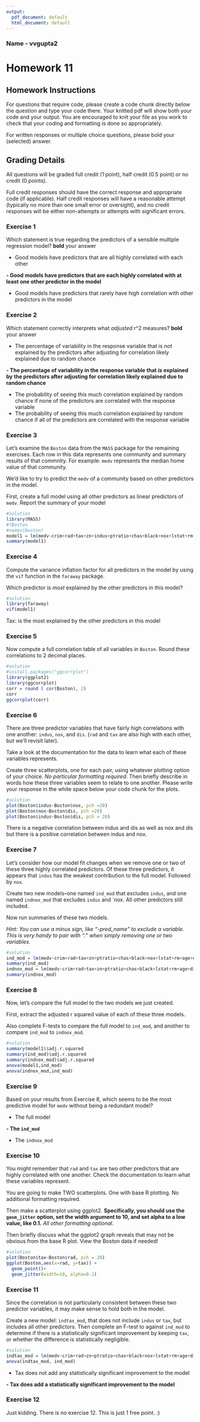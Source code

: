 ```yaml
---
output:
  pdf_document: default
  html_document: default
---
```


### Name - vvgupta2

# Homework 11

## Homework Instructions

For questions that require code, please create a code chunk directly below the question and type your code there. Your knitted pdf will show both your code and your output. You are encouraged to knit your file as you work to check that your coding and formatting is done so appropriately.

For written responses or multiple choice questions, please bold your (selected) answer. 

## Grading Details

All questions will be graded full credit (1 point), half credit (0.5 point) or no credit (0 points). 

Full credit responses should have the correct response and appropriate code (if applicable). Half credit responses will have a reasonable attempt (typically no more than one small error or oversight), and no credit responses will be either non-attempts or attempts with significant errors.

### Exercise 1

Which statement is true regarding the predictors of a sensible multiple regression model? **bold** your answer

- Good models have predictors that are all highly correlated with each other

**- Good models have predictors that are each highly correlated with at least one other predictor in the model**

- Good models have predictors that rarely have high correlation with other predictors in the model

### Exercise 2

Which statement correctly interprets what _adjusted_ r^2 measures? **bold** your answer

- The percentage of variability in the response variable that is _not_ explained by the predictors after adjusting for correlation likely explained due to random chance

**- The percentage of variability in the response variable that _is_ explained by the predictors after adjusting for correlation likely explained due to random chance**

- The probability of seeing this much correlation explained by random chance if none of the predictors are correlated with the response variable
- The probability of seeing this much correlation explained by random chance if all of the predictors are correlated with the response variable

### Exercise 3

Let's examine the `Boston` data from the `MASS` package for the remaining exercises. Each row in this data represents one community and summary results of that commnity. For example: `medv` represents the median home value of that community.

We'd like to try to predict the `medv` of a community based on other predictors in the model.

First, create a full model using all other predictors as linear predictors of `medv`. Report the summary of your model

```r
#solution
library(MASS)
#?Boston
#names(Boston)
model1 = lm(medv~crim+rad+tax+zn+indus+ptratio+chas+black+nox+lstat+rm+age+dis, data = Boston)
summary(model1)
```

### Exercise 4

Compute the variance inflation factor for all predictors in the model by using the `vif` function in the `faraway` package.

Which predictor is _most_ explained by the other predictors in this model?

```r
#solution
library(faraway)
vif(model1)
```

Tax: is the most explained by the other predictors in this model

### Exercise 5

Now compute a full correlation table of all variables in `Boston`. Round these correlations to 2 decimal places.


```r
#solution
#install.packages("ggcorrplot")
library(ggplot2)
library(ggcorrplot)
corr = round ( cor(Boston), 2)
corr
ggcorrplot(corr)
```


### Exercise 6

There are three predictor variables that have fairly high correlations with one another: `indus`, `nox`, and `dis`. (`rad` and `tax` are also high with each other, but we'll revisit later).

Take a look at the documentation for the data to learn what each of these variables represents. 

Create three scatterplots, one for each pair, using whatever plotting option of your choice. _No particular formatting required._ Then briefly describe in words how these three variables seem to relate to one another. Please write your response in the white space below your code chunk for the plots.

```r
#solution
plot(Boston$indus~Boston$nox, pch =20)
plot(Boston$nox~Boston$dis, pch =20)
plot(Boston$indus~Boston$dis, pch = 20)
```

There is a negative correlation between indus and dis as well as nox and dis but there is a positive correlation between indus and nox.

### Exercise 7

Let's consider how our model fit changes when we remove one or two of these three highly correlated predictors. Of these three predictors, it appears that `indus` has the weakest contribution to the full model. Followed by `nox`.

Create two new models--one named `ind_mod` that excludes `indus`, and one named `indnox_mod` that excludes `indus` and `nox. All other predictors still included. 

Now run summaries of these two models.

_Hint: You can use a minus sign, like "-pred_name" to exclude a variable. This is very handy to pair with "." when simply removing one or two variables._

```r
#solution
ind_mod = lm(medv~crim+rad+tax+zn+ptratio+chas+black+nox+lstat+rm+age+dis, data = Boston)
summary(ind_mod)
indnox_mod = lm(medv~crim+rad+tax+zn+ptratio+chas+black+lstat+rm+age+dis, data = Boston)
summary(indnox_mod)
```


### Exercise 8

Now, let's compare the full model to the two models we just created. 

First, extract the adjusted r squared value of each of these three models. 

Also complete F-tests to compare the full model to `ind_mod`, and another to compare `ind_mod` to `indnox_mod`. 

```r
#solution
summary(model1)$adj.r.squared
summary(ind_mod)$adj.r.squared
summary(indnox_mod)$adj.r.squared
anova(model1,ind_mod)
anova(indnox_mod,ind_mod)
```


### Exercise 9

Based on your results from Exercise 8, which seems to be the most predictive model for `medv` without being a redundant model?

- The full model

**- The `ind_mod`**

- The `indnox_mod`

### Exercise 10

You might remember that `rad` and `tax` are two other predictors that are highly correlated with one another. Check the documentation to learn what these variables represent.

You are going to make TWO scatterplots. One with base R plotting. No additional formatting required.

Then make a scatterplot using ggplot2. **Specifically, you should use the `geom_jitter` option, set the width argument to 10, and set alpha to a low value, like 0.1.** _All other formatting optional_. 

Then briefly discuss what the ggplot2 graph reveals that may not be obvious from the base R plot. View the Boston data if needed!

```r
#solution
plot(Boston$tax~Boston$rad, pch = 20)
ggplot(Boston,aes(x=rad, y=tax)) +
  geom_point()+
  geom_jitter(width=10, alpha=0.1)
```

### Exercise 11

Since the correlation is not particularly consistent between these two predictor variables, it may make sense to hold both in the model.

Create a new model: `indtax_mod`, that does not include `indus` or `tax`, but includes all other predictors. Then complete an F-test to against `ind_mod` to determine if there is a statistically significant improvement by keeping `tax`, or whether the difference is statistically negligible.

```r
#solution
indtax_mod = lm(medv~crim+rad+zn+ptratio+chas+black+nox+lstat+rm+age+dis, data = Boston)
anova(indtax_mod, ind_mod)
```

- Tax does not add any statistically significant improvement to the model

**- Tax does add a statistically significant improvement to the model**

### Exercise 12

Just kidding. There is no exercise 12. This is just 1 free point. :)






